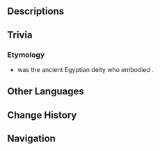 {{Location Infobox
|image        = <gallery>
Apep's Resort.png|In-game
Point of Interest Apep's Resort Map Location.png|Map
</gallery>
|type         = Point of Interest
|region       = Sumeru
|subregion    = Great Red Sand
|area         = Desert of Hadramaveth
|subarea      = 
}}
{{Location Intro|description=<p>It is a large and mysterious cavern in the northernmost part of the Desert of Hadramaveth.</p>}}

==Descriptions==
{{Description|It is said that a friend of [[King Deshret]] once built their court in a great cavern beneath the dunes.<br />Wenut served here as court officials, and flying serpents as companions. But today, both creatures have lost their noble wit and vigor.|Viewpoint, [[Viewpoint/The Lost Hermitage|The Lost Hermitage]]}}

==Trivia==
===Etymology===
* {{Lang|{{w|Apep}}|egy=ꜥꜣpp}} was the ancient Egyptian deity who embodied {{Lang|chaos|egy={{w|Isfet (Egyptian mythology)|ı͗zft}}}}.

==Other Languages==
{{Other Languages
|en      = Apep's Resort
|zhs     = 阿佩普的行宫花园
|zhs_rm  = Āpèipǔ de Xínggōng Huāyuán
|zht     = 阿佩普的行宮花園
|zht_rm  = Āpèipǔ de Xínggōng Huāyuán
|zh_tl   = 
|ja      = アペプ行宮の花園
|ja_rm   = Apepu Anguu no Hanazono{{Assumed}}
|ja_tl   = 
|ko      = 아펩의 별궁 화원
|ko_rm   = Apep-ui Byeolgung Hwawon
|ko_tl   = Apep's Royal Villa Flower Garden
|es      = Palacete de Apep
|es_tl   = Apep's Mansion
|fr      = Palace d'Apep
|fr_tl   = Apep's Palace
|ru      = Резиденция Апепа
|ru_tl   = Apep's Residence
|th      = Apep's Resort
|vi      = Vườn Hoa Apep
|vi_tl   = 
|de      = Apeps Lustgarten
|de_tl   = 
|id      = Apep's Resort
|pt      = Palácio de Apep
|pt_tl   = 
|tr      = Apep'in Sarayı
|tr_tl   = 
|it      = Giardino di Apep
|it_tl   = Garden of Apep
}}

==Change History==
{{Change History|3.4}}

==Navigation==
{{PoI Navbox|Sumeru}}